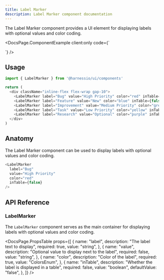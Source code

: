 ```yaml
---
title: Label Marker
description: Label Marker component documentation
---
```


The Label Marker component provides a UI element for displaying labels with optional values and color coding.


<DocsPage.ComponentExample
  client:only
  code={`<div className="inline-flex flex-wrap gap-10">
  <LabelMarker label="Bug" value="High Priority" color="red" inTable={false} />
  <LabelMarker label="Feature" value="New" color="blue" inTable={false} />
  <LabelMarker label="Improvement" value="Medium Priority" color="green" inTable={false} />
  <LabelMarker label="Task" value="Low Priority" color="yellow" inTable={false} />
  <LabelMarker label="Research" value="Optional" color="purple" inTable={false} />
</div>`}
/>

## Usage

```typescript jsx
import { LabelMarker } from '@harnessio/ui/components'

return (
  <div className="inline-flex flex-wrap gap-10">
    <LabelMarker label="Bug" value="High Priority" color="red" inTable={false} />
    <LabelMarker label="Feature" value="New" color="blue" inTable={false} />
    <LabelMarker label="Improvement" value="Medium Priority" color="green" inTable={false} />
    <LabelMarker label="Task" value="Low Priority" color="yellow" inTable={false} />
    <LabelMarker label="Research" value="Optional" color="purple" inTable={false} />
  </div>
)
```

## Anatomy

The Label Marker component can be used to display labels with optional values and color coding.

```typescript jsx
<LabelMarker
  label="Bug"
  value="High Priority"
  color="red"
  inTable={false}
/>
```

## API Reference

### LabelMarker

The `LabelMarker` component serves as the main container for displaying labels with optional values and color coding.

<DocsPage.PropsTable
  props={[
    {
      name: "label",
      description: "The label text to display",
      required: true,
      value: "string",
    },
    {
      name: "value",
      description: "Optional value to display next to the label",
      required: false,
      value: "string",
    },
    {
      name: "color",
      description: "Color of the label",
      required: true,
      value: "ColorsEnum",
    },
    {
      name: "inTable",
      description: "Whether the label is displayed in a table",
      required: false,
      value: "boolean",
      defaultValue: "false",
    },
  ]}
/>
